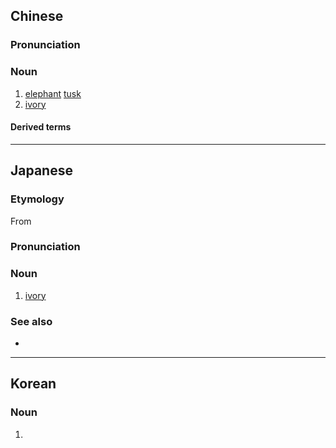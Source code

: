 ==Chinese==
{{zh-forms}}

===Pronunciation===
{{zh-pron
|m=xiàngyá
|c=zoeng6 ngaa4
|h=pfs=siong-ngà
|md=chiông-ngà
|mn=qz:chhiǔⁿ-gê/tw,xm:chhiūⁿ-gê/zz:chhiōⁿ-gêe/pn:chhiāuⁿ-gêe
|w=3xxian nga
|cat=n
}}

===Noun===
{{zh-noun}}

# [[elephant]] [[tusk]]
# [[ivory]]

====Derived terms====
{{zh-der|狗嘴裡吐不出象牙|象牙塔|象牙海岸}}

{{zh-cat|Elephants|Teeth}}

----

==Japanese==
{{ja-kanjitab|ぞう|げ|yomi=o}}
{{swp|lang=ja}}

===Etymology===
From {{der|ja|zh|象牙|lit=[[elephant]] [[tusk]]|sort=そうげ'}}

===Pronunciation===
{{ja-pron|ぞうげ|y=go|acc=0|acc2=3}}

===Noun===
{{ja-noun|ぞうげ|hhira=ざうげ}}

# [[ivory]]

===See also===
* {{ja-r|象%牙 海%岸|^ぞう%げ ^かい%がん}}

{{C|ja|Elephants|Teeth|sort=そうげ'}}

----

==Korean==
{{ko-hanjatab|象|牙}}

===Noun===
{{ko-noun|hj|rv=|hangeul=상아}}

# {{hanja form of|상아|[[ivory]]}}
